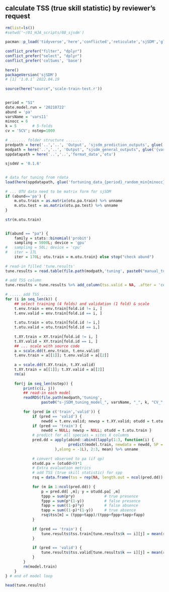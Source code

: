 ## calculate TSS (true skill statistic) by reviewer's request


```r
rm(list=ls())
#setwd('~/01_HJA_scripts/08_sjsdm')
	
pacman::p_load('tidyverse','here','conflicted','reticulate','sjSDM','glue','pROC', 'gridExtra','ggeffects','cowplot','graphics', 'MuMIn', 'ggpmisc') 	
	
conflict_prefer("filter", "dplyr")
conflict_prefer("select", "dplyr")
conflict_prefer('colSums', 'base')
	
here()
packageVersion('sjSDM')
# [1] ‘1.0.1’ 2022.04.19
	
source(here("source",'scale-train-test.r'))
	

```

```r
period = "S1"
date.model.run = '20210722'
abund = 'pa'
varsName = 'vars11'
minocc = 6
k = 5 		# 5-folds
cv = '5CV'; nstep=1000
	
# ....... folder structure .......
predpath = here('..','..', 'Output', 'sjsdm_prediction_outputs', glue('{varsName}_{date.model.run}'))
modpath = here('..','..', 'Output', "sjsdm_general_outputs", glue('{varsName}_{date.model.run}'))
sppdatapath = here('..','..','format_data','otu')
	
sjsdmV = '0.1.6'
	

```


```r
# data for tuning from rdata 
load(here(sppdatapath, glue('fortuning_data_{period}_random_min{minocc}_{date.model.run}_{varsName}.rdata')))
	
# ... OTU data need to be matrix form for sjSDM
if (abund=='pa') {
	m.otu.train = as.matrix(otu.pa.train) %>% unname
	m.otu.test = as.matrix(otu.pa.test) %>% unname
}
	
str(m.otu.train)
	

```

```r

if(abund == "pa") {
	family = stats::binomial('probit')
	sampling = 5000L; device = 'gpu'
#	sampling = 50L; device = 'cpu'
#	iter = 17L
	iter = 170L; otu.train = m.otu.train} else stop("check abund")
	
# read-in filled 'tune.results'
tune.results = read.table(file.path(modpath,'tuning', paste0("manual_tuning_sjsdm_",sjsdmV, "_", varsName, "_", k, 'CV_', period, "_", abund, "_min", minocc, "_nSteps", nstep, ".csv")), header = T, sep = ',')
	
# add TSS column
tune.results = tune.results %>% add_column(tss.valid = NA, .after = 'cor.valid') %>% add_column(tss.train = NA, .before = 'k')
	
# ..... add TSS .....
for (i in seq_len(k)) {
	## select training (4 folds) and validation (1 fold) & scale 
	t.env.train = env.train[fold.id != i, ]
	t.env.valid = env.train[fold.id == i, ]
	
	t.otu.train = otu.train[fold.id != i,]
	t.otu.valid = otu.train[fold.id == i,]
	
	t.XY.train = XY.train[fold.id != i, ]
	t.XY.valid = XY.train[fold.id == i, ]
	## ... scale with source code
	a = scale.dd(t.env.train, t.env.valid)
	t.env.train = a[[1]]; t.env.valid = a[[2]]
	
	a = scale.dd(t.XY.train, t.XY.valid)
	t.XY.train = a[[1]]; t.XY.valid = a[[2]]
	rm(a)
	
	for(j in seq_len(nstep)) {
		print(c(i, j))
		## read-in each model
		readRDS(file.path(modpath,'tuning',
				paste0("s-jSDM_tuning_model_", varsName, "_", k, "CV_", i, "_tr_", j, "_", abund, ".rds")))		# model.train
		
		for (pred in c('train','valid')) {
			if (pred == 'valid') {
				newdd = t.env.valid; newsp = t.XY.valid; otudd = t.otu.valid }
			if (pred == 'train') {
				newdd = NULL; newsp = NULL; otudd = t.otu.train }
			# predict for all species = sites X columns
			pred.dd = apply(abind::abind(lapply(1:3, function(i) {
							predict(model.train, newdata = newdd, SP = newsp) }
					  ),along = -1L), 2:3, mean) %>% unname
			
			# convert observed to pa (if qp)
			otudd.pa = (otudd>0)*1
			# Extra evaluation metrics
			# add TSS (true skill statistic) for spp 
			rsq = data.frame(tss = rep(NA, length.out = ncol(pred.dd)) )
			
			for (m in 1:ncol(pred.dd)) { 
				p = pred.dd[ ,m]; y = otudd.pa[ ,m]
				tppp = sum(p*y)				# true presence
				fppp = sum(p*(1-y))			# false presence
				fapp = sum((1-p)*y)			# false absence 
				tapp = sum((1-p)*(1-y))		# true absence
				rsq$tss[m] = (tppp+tapp)/(tppp+fppp+tapp+fapp) 
			}
			
			if (pred == 'train') {
				tune.results$tss.train[tune.results$k == i][j] = mean(rsq$tss, na.rm = T)
			}
			  
			if (pred == 'valid') {
				tune.results$tss.valid[tune.results$k == i][j] = mean(rsq$tss, na.rm = T)
			}
		}
		rm(model.train)
	}
} # end of model loop
	
head(tune.results)
		

```


